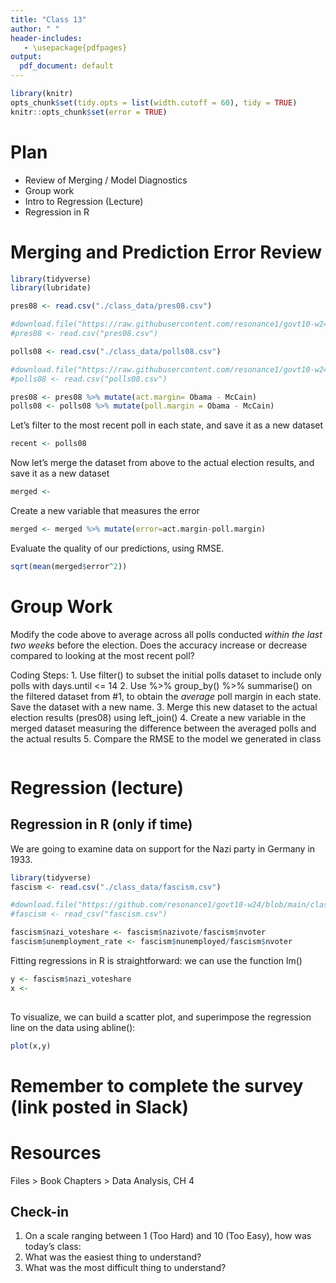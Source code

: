 ```yaml
---
title: "Class 13"
author: " "
header-includes:
   - \usepackage{pdfpages}
output:
  pdf_document: default
---
```


```r
library(knitr)
opts_chunk$set(tidy.opts = list(width.cutoff = 60), tidy = TRUE)
knitr::opts_chunk$set(error = TRUE)
```

# Plan
* Review of Merging / Model Diagnostics
* Group work
* Intro to Regression (Lecture)
* Regression in R

# Merging and Prediction Error Review

```r
library(tidyverse)
library(lubridate)

pres08 <- read.csv("./class_data/pres08.csv")

#download.file("https://raw.githubusercontent.com/resonance1/govt10-w24/main/class_data/pres08.csv","pres08.csv")
#pres08 <- read.csv("pres08.csv")

polls08 <- read.csv("./class_data/polls08.csv") 

#download.file("https://raw.githubusercontent.com/resonance1/govt10-w24/main/class_data/polls08.csv","polls08.csv")
#polls08 <- read.csv("polls08.csv")

pres08 <- pres08 %>% mutate(act.margin= Obama - McCain) 
polls08 <- polls08 %>% mutate(poll.margin = Obama - McCain)

```

Let's filter to the most recent poll in each state, and save it as a new dataset

```r
recent <- polls08

```

Now let's merge the dataset from above to the actual election results, and save it as a new dataset

```r
merged <- 
```

Create a new variable that measures the error

```r

merged <- merged %>% mutate(error=act.margin-poll.margin)

```

Evaluate the quality of our predictions, using RMSE.

```r

sqrt(mean(merged$error^2))

```

# Group Work

Modify the code above to average across all polls conducted _within the last two weeks_ before the election. Does the accuracy increase or decrease compared to looking at the most recent poll?
  
Coding Steps:
1. Use filter() to subset the initial polls dataset to include only polls with days.until <= 14
2. Use %>% group_by() %>% summarise() on the filtered dataset from #1, to obtain the _average_ poll margin in each state. Save the dataset with a new name.
3. Merge this new dataset to the actual election results (pres08) using left_join()
4. Create a new variable in the merged dataset measuring the difference between the averaged polls and the actual results
5. Compare the RMSE to the model we generated in class

```r







```


# Regression (lecture)

## Regression in R (only if time)

We are going to examine data on support for the Nazi party in Germany in 1933.

```r
library(tidyverse)
fascism <- read.csv("./class_data/fascism.csv")

#download.file("https://github.com/resonance1/govt10-w24/blob/main/class_data/fascism.csv","fascism.csv")
#fascism <- read_csv("fascism.csv")

fascism$nazi_voteshare <- fascism$nazivote/fascism$nvoter
fascism$unemployment_rate <- fascism$nunemployed/fascism$nvoter
```

Fitting regressions in R is straightforward: we can use the function lm()

```r
y <- fascism$nazi_voteshare
x <- 
  

```

To visualize, we can build a scatter plot, and superimpose the regression line on the data using abline():

```r
plot(x,y)

```

# Remember to complete the survey (link posted in Slack)

# Resources

Files > Book Chapters > Data Analysis, CH 4

## Check-in

1. On a scale ranging between 1 (Too Hard) and 10 (Too Easy), how was today's class: 
2. What was the easiest thing to understand?
3. What was the most difficult thing to understand?
